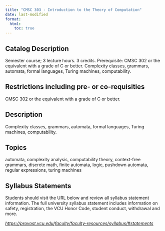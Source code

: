 ```yaml
---
title: "CMSC 303 - Introduction to the Theory of Computation"
date: last-modified
format:
  html:
    toc: true
---
```


## Catalog Description

Semester course; 3 lecture hours. 3 credits. Prerequisite: CMSC 302 or the equivalent with a grade of C or better. Complexity classes, grammars, automata, formal languages, Turing machines, computability.


## Restrictions including pre- or co-requisities
 
CMSC 302 or the equivalent with a grade of C or better.

## Description

Complexity classes, grammars, automata, formal languages, Turing machines, computability.

## Topics

automata, complexity analysis, computability theory, context-free grammars, discrete math, finite automata, logic, pushdown automata, regular expressions, turing machines

## Syllabus Statements

Students should visit the URL below and review all syllabus statement information. The full university syllabus statement includes information on safety, registration, the VCU Honor Code, student conduct, withdrawal and more.

*<https://provost.vcu.edu/faculty/faculty-resources/syllabus/#statements>*


